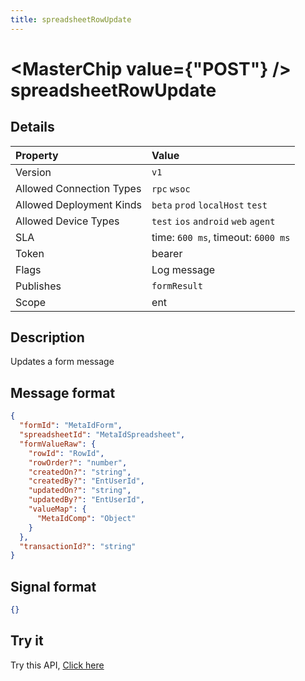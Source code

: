 ```yaml
---
title: spreadsheetRowUpdate
---
```



# <MasterChip value={"POST"} /> spreadsheetRowUpdate

## Details

| Property | Value | 
| :--- | :--- | 
| Version | `v1` |
| Allowed Connection Types | `rpc` `wsoc`  |
| Allowed Deployment Kinds | `beta` `prod` `localHost` `test`  |
| Allowed Device Types | `test` `ios` `android` `web` `agent`  |
| SLA | time: `600 ms`, timeout: `6000 ms` |
| Token | bearer |
| Flags | Log message |
| Publishes | `formResult`  |
| Scope | ent |


## Description

Updates a form message

## Message format

```json copy
{
  "formId": "MetaIdForm",
  "spreadsheetId": "MetaIdSpreadsheet",
  "formValueRaw": {
    "rowId": "RowId",
    "rowOrder?": "number",
    "createdOn?": "string",
    "createdBy?": "EntUserId",
    "updatedOn?": "string",
    "updatedBy?": "EntUserId",
    "valueMap": {
      "MetaIdComp": "Object"
    }
  },
  "transactionId?": "string"
}
```

## Signal format

```json copy
{}
```

## Try it

Try this API, [Click here](https://web.neome.ai/api?path=ent_entMain_spreadsheetRowUpdate)


